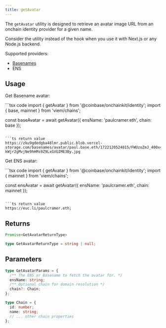 ```yaml
---
title: getAvatar
---
```


The `getAvatar` utility is designed to retrieve an avatar image
URL from an onchain identity provider for a given name.

Consider the utility instead of the hook when you
use it with Next.js or any Node.js backend.

Supported providers:

- [Basenames](https://www.base.org/names)
- ENS

## Usage

Get Basename avatar:

<CodeGroup>
```tsx code
import { getAvatar } from '@coinbase/onchainkit/identity';
import { base, mainnet } from 'viem/chains';

const baseAvatar = await getAvatar({ ensName: 'paulcramer.eth', chain: base });

````

```ts return value
https://zku9gdedgba48lmr.public.blob.vercel-storage.com/basenames/avatar/paul.base.eth/1722120524815/FWUzoZmJ_400x400-kWjr2gMvjNe9hHMs9Z9LxGVGIME3By.jpg
````

</CodeGroup>

Get ENS avatar:

<CodeGroup>
```tsx code
import { getAvatar } from '@coinbase/onchainkit/identity';
import { mainnet } from 'viem/chains';

const ensAvatar = await getAvatar({ ensName: 'paulcramer.eth', chain: mainnet });

````

```ts return value
https://euc.li/paulcramer.eth;
````

</CodeGroup>

## Returns

```typescript
Promise<GetAvatarReturnType>

type GetAvatarReturnType = string | null;
```

## Parameters

```typescript
type GetAvatarParams = {
  /** The ENS or Basename to fetch the avatar for. */
  ensName: string;
  /** Optional chain for domain resolution */
  chain?: Chain;
};

type Chain = {
  id: number;
  name: string;
  // ... other chain properties
};
```
